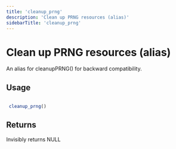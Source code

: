 ```yaml
---
title: 'cleanup_prng'
description: 'Clean up PRNG resources (alias)'
sidebarTitle: 'cleanup_prng'
---
```


# Clean up PRNG resources (alias)


 An alias for  cleanupPRNG()  for backward compatibility.


## Usage

```r

 cleanup_prng()

```

## Returns


 Invisibly returns NULL
